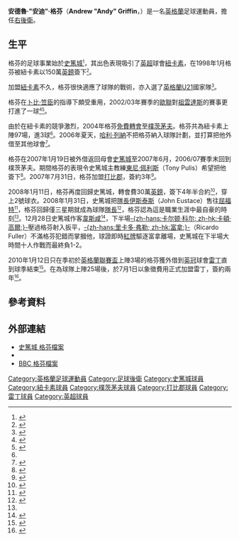 {{noteta|G1=英超
|T=zh-hans:安迪·格里芬;zh-hk:安迪·格芬;zh-tw:安迪·格里芬;
|1=zh-hans:格里芬;zh-hk:格芬;zh-tw:格里芬;
|2=zh-hans:尤斯塔斯;zh-hk:伊斯泰斯;zh-tw:尤斯塔斯;
|3=zh-hans:博比·罗布森;zh-hk:卜比·笠臣;zh-tw:博比·羅布森;
|4=zh-hans:哈里·雷德克纳普;zh-hk:哈利·列納;zh-tw:哈里·雷德克納普;
}}
{{Infobox Football biography
|          playername = 安迪·格芬<br>''Andy Griffin''
|               image = [[File:AndyGriffin02.jpg|200px]]
|            fullname = 安德魯·格芬<br>Andrew Griffin
|              height = {{height|ft=5|in=9}}
|         dateofbirth = {{birth date and age|1979|3|7}}
|         cityofbirth = [[威根都市自治市|威根都會郡]]
|      countryofbirth = [[英格蘭|英格蘭]]
|         currentclub = 
|          clubnumber = 
|            position = [[右後衛|右後衛]]
|               years = 1996-1998<br />1998-2004<br />2004-2007<br />2006-2007<br />2007-2008<br />2008-2010 <br />2010 <br />2010-2012
|               clubs = [[史篤城足球會|史篤城]]<br />[[紐卡素足球會|紐卡素]]<br />[[樸茨茅夫足球會|樸茨茅夫]]<br />→ [[史篤城足球會|史篤城]]<br />[[打比郡足球會|打比郡]]<br />[[史篤城足球會|史篤城]]<br />→ [[雷丁足球俱乐部|雷丁]]<br />[[雷丁足球俱乐部|雷丁]]
|         caps(goals) = 57 (2)<br />76 (2)<br />43 (0)<br />33 (2)<br />15 (0)<br />35 (0)<br />21 (0)<br />42 (0)
|       nationalyears = 1997-1998<br />1999-2001
|        nationalteam = [[英格蘭18歲以下足球代表隊|英格蘭U18]]<br/>[[英格蘭21歲以下足球代表隊|英格蘭U21]]
| nationalcaps(goals) = {{0}}6 (0)<br />{{0}}3 (2)
|            pcupdate = 2012年8月19日
|            ntupdate = 2010年7月2日 (五) 00:28 (UTC)
}}
'''安德魯·"安迪"·格芬'''（'''Andrew "Andy" Griffin'''，{{bd|1979年|3月7日|catidx=Griffin, Andy}}）是一名[[英格蘭|英格蘭]]足球運動員，擔任[[右後衛|右後衛]]。

==生平==
格芬的足球事業始於[[史篤城足球會|史篤城]]<small><ref>{{cite news |url=http://www.thisisstaffordshire.co.uk/displayNode.jsp?nodeId=158315&command=displayContent&sourceNode=231466&home=yes&more_nodeId1=158332&contentPK=19521929 |title=STOKE CITY: I SHOULD NEVER HAVE LEFT, SAYS GRIFFIN |work=The Sentinel |date=2008-01-11 |accessdate=2008-01-11 }}{{dead link|date=2017年12月 |bot=InternetArchiveBot |fix-attempted=yes }}{{en}}</ref></small>，其出色表現吸引了[[英超|英超]]球會[[紐卡素足球會|紐卡素]]，在1998年1月格芬被紐卡素以150萬[[英鎊|英鎊]]簽下<small><ref name="bbc20040526">{{cite news |url=http://news.bbc.co.uk/sport1/hi/football/teams/p/portsmouth/3749681.stm |title=Pompey swoop for Griffin |work=[[BBC|BBC]]體育 |publisher=[[BBC|BBC]] |date=2004-05-26 |accessdate=2008-01-11 |archive-date=2004-06-14 |archive-url=https://web.archive.org/web/20040614184532/http://news.bbc.co.uk/sport1/hi/football/teams/p/portsmouth/3749681.stm |dead-url=no }}{{en}}</ref></small>。

加盟[[紐卡素足球會|紐卡素]]不久，格芬很快適應了球隊的戰術，亦入選了[[英格蘭U21|英格蘭U21]]國家隊<small><ref name="telegraph20021028">{{cite news |url=http://www.telegraph.co.uk/sport/main.jhtml;jsessionid=T4JS1C0S5Y1I5QFIQMGCFFWAVCBQUIV0?xml=/sport/2002/10/28/sfnnew28.xml |work=[[每日電訊報|每日電訊報]] |publisher=Telegraph News and Media Limited |title=Griffin is amazed to discover hidden scoring touch |first=Rob |last=Stewart |date=2002-10-28 |accessdate=2007-08-12 }}{{Dead link}}{{en}}</ref></small>。

格芬在[[卜比·笠臣|卜比·笠臣]]的指導下頗受重用，2002/03年賽季的[[歐聯|歐聯]]對[[祖雲達斯|祖雲達斯]]的賽事更打進了一球<small><ref name="telegraph20021023">{{cite news |url=http://www.telegraph.co.uk/sport/main.jhtml?xml=/sport/2002/10/24/sfgnew24.xml |work=[[每日電訊報|每日電訊報]] |publisher=Telegraph News and Media Limited |title=Newcastle cut pride of Italy down to size |first=Henry |last=Winter |date=2002-10-23 |accessdate=2007-08-12 }}{{Dead link}}{{en}}</ref><ref name="guardian20021024">{{cite news |url=http://football.guardian.co.uk/Champions_League/Story/0,,817957,00.html |title=Griffin keeps Magpies alive |work=[[衛報|衛報]] |publisher=Guardian News and Media |first=Michael |last=Walker |date=2002-10-24 |accessdate=2008-01-12}}{{en}}</ref></small>。

由於在紐卡素的競爭激烈，2004年格芬[[博斯曼法案|免費轉會]]至[[樸茨茅夫足球會|樸茨茅夫]]。格芬共為紐卡素上陣97場，進3球<small><ref name="bbc20040526" /></small>。2006年夏天，[[哈利·列納|哈利·列納]]不把格芬納入球隊計劃，並打算把他外借至其他球會<small><ref>{{cite news |url=http://news.bbc.co.uk/sport1/hi/football/teams/s/stoke_city/5396820.stm |title=Potters extend Griffin loan deal |date=2006-10-01 |accessdate=2008-01-11 |work=BBC體育 |publisher=BBC |archive-date=2016-04-07 |archive-url=https://web.archive.org/web/20160407154425/http://news.bbc.co.uk/sport1/hi/football/teams/s/stoke_city/5396820.stm |dead-url=no }}{{en}}</ref></small>。

格芬在2007年1月19日被外借返回母會[[史篤城足球會|史篤城]]至2007年6月，2006/07賽季末回到樸茨茅夫。期間格芬的表現令史篤城主教練[[東尼·佩利斯|東尼·佩利斯]]（Tony Pulis）希望把他簽下<small><ref>{{cite news |url=http://news.bbc.co.uk/sport1/hi/football/teams/s/stoke_city/6683105.stm |work=BBC體育 |publisher=BBC |title=Stoke eye Hendrie & Griffin loans |accessdate=2007-05-23 |date=2007-05-23 |archive-date=2007-10-08 |archive-url=https://web.archive.org/web/20071008191027/http://news.bbc.co.uk/sport1/hi/football/teams/s/stoke_city/6683105.stm |dead-url=no }}{{en}}</ref></small>。2007年7月31日，格芬加盟[[打比郡足球會|打比郡]]，簽約3年<small><ref>{{cite news |url=http://news.bbc.co.uk/sport1/hi/football/teams/d/derby_county/6925923.stm |work=BBC體育 |publisher=[[BBC|BBC]] |title=Derby complete capture of Griffin |accessdate=2007-08-01 |date=2007-08-01}}{{en}}</ref></small>。

2008年1月11日，格芬再度回歸史篤城，轉會費30萬[[英鎊|英鎊]]，簽下4年半合約<small><ref>{{cite news |url=http://news.bbc.co.uk/sport1/hi/football/teams/s/stoke_city/7182290.stm|title=Griffin ties up Potters transfer|work=BBC體育|publisher=[[BBC|BBC]]|date=2008-01-11|accessdate=2008-01-11}}{{en}}</ref></small>，穿上2號球衣。2008年1月31日，史篤城把[[隊長_(足球)|隊長]][[约翰·尤斯塔斯|伊斯泰斯]]（John Eustace）售往[[屈福特足球會|屈福特]]<small><ref>{{cite news |url=http://news.bbc.co.uk/sport1/hi/football/teams/w/watford/7220695.stm |work=BBC體育 |publisher=BBC |title=Stoke's Eustace moves to Watford |accessdate=2008-02-14 |date=2008-01-31 |archive-date=2008-02-03 |archive-url=https://web.archive.org/web/20080203200804/http://news.bbc.co.uk/sport1/hi/football/teams/w/watford/7220695.stm |dead-url=no }}{{en}}</ref></small>，格芬回歸僅三星期就成為球隊[[隊長_(足球)|隊長]]<small><ref name="captain">{{cite news |url=http://news.bbc.co.uk/sport1/hi/football/teams/s/stoke_city/7225146.stm |work=BBC體育 |publisher=BBC |title=Griffin proud to be made captain |accessdate=2008-02-14 |date=2008-02-04 |archive-date=2008-02-07 |archive-url=https://web.archive.org/web/20080207164231/http://news.bbc.co.uk/sport1/hi/football/teams/s/stoke_city/7225146.stm |dead-url=no }}{{en}}</ref></small>，格芬認為這是職業生涯中最自豪的時刻<small><ref name="captain"/></small>。12月28日史篤城作客[[西汉姆联足球俱乐部|韋斯咸]]<small><ref>{{cite news |url=http://news.bbc.co.uk/sport2/hi/football/eng_prem/7788420.stm |title=West Ham 2-1 Stoke |publisher=[[BBC|BBC]] Sport |date=2008-12-28 |accessdate=2009-02-10 |archive-date=2020-11-12 |archive-url=https://web.archive.org/web/20201112031231/http://news.bbc.co.uk/sport2/hi/football/eng_prem/7788420.stm |dead-url=no }}{{en}}</ref></small>，下半場[[卡頓高爾|-{zh-hans:卡尔顿·科尔; zh-hk:卡頓·高爾;}-]]壓過格芬射入扳平，[[里卡多·弗勒|-{zh-hans:里卡多·弗勒; zh-hk:富拿;}-]]（Ricardo Fuller）不滿格芬犯錯而掌摑他，球證即時[[紅牌|紅牌]]驅逐富拿離場，史篤城在下半場大時間十人作戰而最終負1-2。

2010年1月12日只在季初於[[英格蘭聯賽盃|英格蘭聯賽盃]]上陣3場的格芬獲外借到[[英冠|英冠]]球會[[雷丁足球俱乐部|雷丁]]直到球季結束<small><ref>{{cite news |language=en |url=http://www.skysports.com/story/0,19528,12875_5854321,00.html |title=Griffin completes Reading loan |publisher=Sky Sports |date=2010-01-12 |accessdate=2010-01-13 |archive-date=2016-03-08 |archive-url=https://web.archive.org/web/20160308035520/http://www.skysports.com/story/0,19528,12875_5854321,00.html |dead-url=no }}</ref></small>。在為球隊上陣25場後，於7月1日以象徵費用正式加盟雷丁，簽約兩年<small><ref>{{cite news |language=en |url=http://news.bbc.co.uk/sport2/hi/football/teams/r/reading/8779769.stm |title=Reading sign right-back Andy Griffin from Stoke City |publisher=[[BBC|BBC]] Sport |date=2010-07-01 |accessdate=2010-07-02 |archive-date=2018-08-30 |archive-url=https://web.archive.org/web/20180830004922/http://news.bbc.co.uk/sport2/hi/football/teams/r/reading/8779769.stm |dead-url=no }}</ref></small>。

==參考資料==
{{reflist}}

==外部連結==
*[https://web.archive.org/web/20090310081504/http://www.stokecityfc.com/page/ProfilesDetail/0,,10310~5941,00.html 史篤城 格芬檔案]
*{{soccerbase|id=9793|name=格芬}}
*[http://news.bbc.co.uk/sport2/shared/bsp/hi/football/statistics/players/g/griffin_30422.stm BBC 格芬檔案] {{Wayback|url=http://news.bbc.co.uk/sport2/shared/bsp/hi/football/statistics/players/g/griffin_30422.stm |date=20121107230021 }}

{{DEFAULTSORT:Griffin, Andy}}
[[Category:英格蘭足球運動員|Category:英格蘭足球運動員]]
[[Category:足球後衛|Category:足球後衛]]
[[Category:史篤城球員|Category:史篤城球員]]
[[Category:紐卡素球員|Category:紐卡素球員]]
[[Category:樸茨茅夫球員|Category:樸茨茅夫球員]]
[[Category:打比郡球員|Category:打比郡球員]]
[[Category:雷丁球員|Category:雷丁球員]]
[[Category:英超球員|Category:英超球員]]